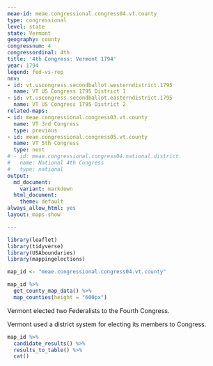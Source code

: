 ```yaml
---
meae-id: meae.congressional.congress04.vt.county
type: congressional
level: state
state: Vermont
geography: county
congressnum: 4
congressordinal: 4th
title: '4th Congress: Vermont 1794'
year: 1794
legend: fed-vs-rep
nnv:
- id: vt.uscongress.secondballot.westerndistrict.1795
  name: VT US Congress 1795 District 1
- id: vt.uscongress.secondballot.easterndistrict.1795
  name: VT US Congress 1795 District 2
related-maps:
- id: meae.congressional.congress03.vt.county
  name: VT 3rd Congress
  type: previous
- id: meae.congressional.congress05.vt.county
  name: VT 5th Congress
  type: next
# - id: meae.congressional.congress04.national.district
#   name: National 4th Congress
#   type: national
output:
  md_document:
    variant: markdown
  html_document:
    theme: default
always_allow_html: yes
layout: maps-show

---
```


```r
library(leaflet)
library(tidyverse)
library(USAboundaries)
library(mappingelections)

map_id <- "meae.congressional.congress04.vt.county"
```

<div class="map">

```r
map_id %>%
  get_county_map_data() %>%
  map_counties(height = "600px")
```

</div>

Vermont elected two Federalists to the Fourth Congress.

Vermont used a district system for electing its members to Congress. 
 
<div class="results-table">

```r
map_id %>%
  candidate_results() %>%
  results_to_table() %>%
  cat()
```

</div>

